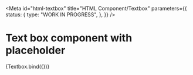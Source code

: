 <!-- @license CC0-1.0 -->


<Meta
  id="html-textbox"
  title="HTML Component/Textbox"
  parameters={{
    status: {
      type: "WORK IN PROGRESS",
    },
  }}
/>

# Text box component with placeholder

<Canvas>
  <Story
    name="with placeholder"
    args={{
      placeholder: "The Quick Brown Fox Jumps Over The Lazy Dog",
    }}
  >
    {Textbox.bind({})}
  </Story>
</Canvas>
